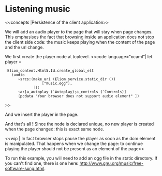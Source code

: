 =Listening music=
<<concepts |Persistence of the client application>>

We will add an audio player to the page that will stay when page
changes. This emphasises the fact that browsing inside an application
does not stop the client side code: the music keeps playing when the
content of the page and the url change.

We first create the player node at toplevel.
<<code language="ocaml"|
let player =
  Eliom_content.Html5.Id.create_global_elt
    (audio
       ~srcs:(make_uri (Eliom_service.static_dir ())
                  ["music.ogg"],
              [])
       ~a:[a_autoplay (`Autoplay);a_controls (`Controls)]
       [pcdata "Your browser does not support audio element" ])
>>

And we insert the player in the page.

And that's all ! Since the {{{player}}} node is declared unique, no new
player is created when the page changed: this is exact same node.

<<wip | In fact browser stops pause the player as soon as the dom
element is manipulated. That happens when we change the page: to
continue playing the player should not be present as an element of the
page>>

To run this example, you will need to add an ogg file in the static directory.
If you can't find one, there is one here:
[[http://www.gnu.org/music/free-software-song.html]].
